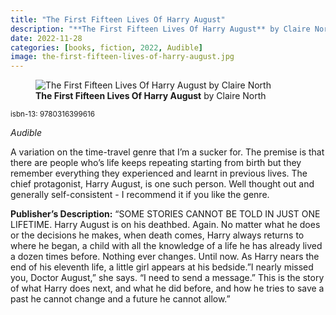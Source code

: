 ```yaml
---
title: "The First Fifteen Lives Of Harry August"
description: "**The First Fifteen Lives Of Harry August** by Claire North"
date: 2022-11-28
categories: [books, fiction, 2022, Audible]
image: the-first-fifteen-lives-of-harry-august.jpg
---
```

![**The First Fifteen Lives Of Harry August** by Claire North](the-first-fifteen-lives-of-harry-august.jpg){fig-align="left"}

<sup>isbn-13: 9780316399616</sup>

*Audible*

A variation on the time-travel genre that I'm a sucker for. The premise is that there are people who's life keeps repeating starting from birth but they remember everything they experienced and learnt in previous lives. The chief protagonist, Harry August, is one such person. Well thought out and generally self-consistent - I recommend it if you like the genre.

**Publisher's Description:**
"SOME STORIES CANNOT BE TOLD IN JUST ONE LIFETIME. Harry August is on his
deathbed. Again. No matter what he does or the decisions he makes, when
death comes, Harry always returns to where he began, a child with all the
knowledge of a life he has already lived a dozen times before. Nothing ever
changes. Until now. As Harry nears the end of his eleventh life, a little
girl appears at his bedside. "I nearly missed you, Doctor August," she
says. "I need to send a message." This is the story of what Harry does
next, and what he did before, and how he tries to save a past he cannot
change and a future he cannot allow."